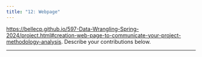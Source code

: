 ---
title: "12: Webpage"
---

<https://bellecp.github.io/597-Data-Wrangling-Spring-2024/project.html#creation-web-page-to-communicate-your-project-methodology-analysis>.
Describe your contributions below.

* * *
